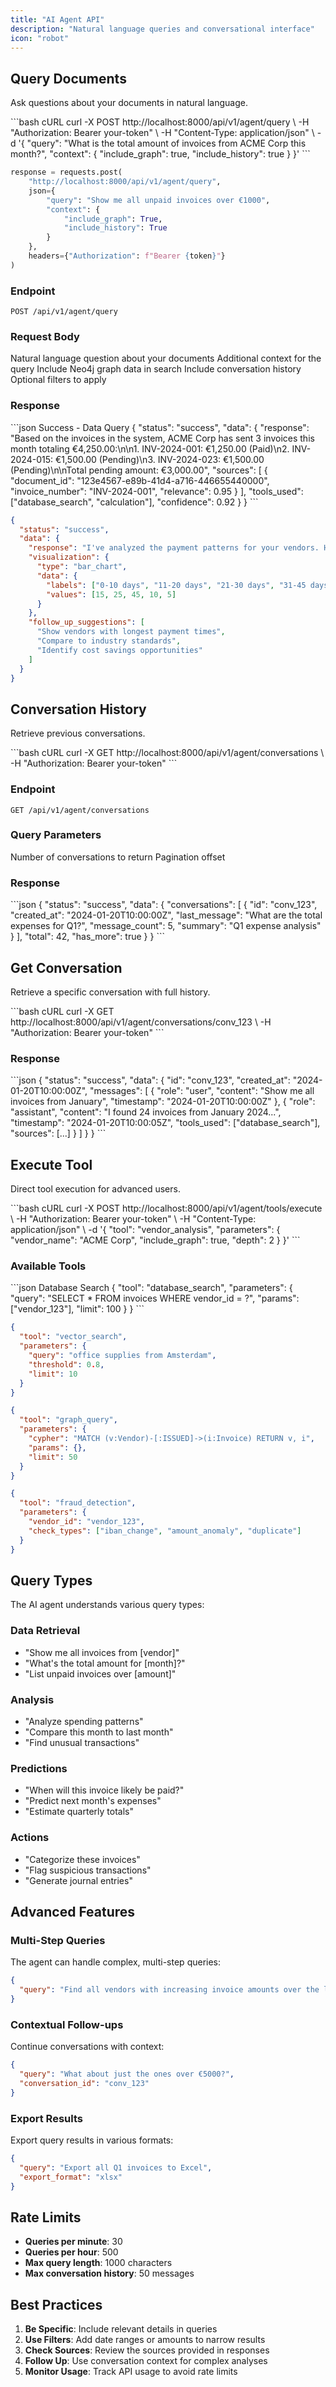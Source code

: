 ```yaml
---
title: "AI Agent API"
description: "Natural language queries and conversational interface"
icon: "robot"
---
```



## Query Documents

Ask questions about your documents in natural language.

<RequestExample>
```bash cURL
curl -X POST http://localhost:8000/api/v1/agent/query \
  -H "Authorization: Bearer your-token" \
  -H "Content-Type: application/json" \
  -d '{
    "query": "What is the total amount of invoices from ACME Corp this month?",
    "context": {
      "include_graph": true,
      "include_history": true
    }
  }'
```

```python Python
response = requests.post(
    "http://localhost:8000/api/v1/agent/query",
    json={
        "query": "Show me all unpaid invoices over €1000",
        "context": {
            "include_graph": True,
            "include_history": True
        }
    },
    headers={"Authorization": f"Bearer {token}"}
)
```
</RequestExample>

### Endpoint

`POST /api/v1/agent/query`

### Request Body

<ParamField body="query" type="string" required>
  Natural language question about your documents
</ParamField>

<ParamField body="context" type="object" optional>
  Additional context for the query
  
  <ParamField body="include_graph" type="boolean" default="true">
    Include Neo4j graph data in search
  </ParamField>
  
  <ParamField body="include_history" type="boolean" default="true">
    Include conversation history
  </ParamField>
  
  <ParamField body="filters" type="object">
    Optional filters to apply
  </ParamField>
</ParamField>

### Response

<ResponseExample>
```json Success - Data Query
{
  "status": "success",
  "data": {
    "response": "Based on the invoices in the system, ACME Corp has sent 3 invoices this month totaling €4,250.00:\n\n1. INV-2024-001: €1,250.00 (Paid)\n2. INV-2024-015: €1,500.00 (Pending)\n3. INV-2024-023: €1,500.00 (Pending)\n\nTotal pending amount: €3,000.00",
    "sources": [
      {
        "document_id": "123e4567-e89b-41d4-a716-446655440000",
        "invoice_number": "INV-2024-001",
        "relevance": 0.95
      }
    ],
    "tools_used": ["database_search", "calculation"],
    "confidence": 0.92
  }
}
```

```json Success - Analysis Query
{
  "status": "success",
  "data": {
    "response": "I've analyzed the payment patterns for your vendors. Here are the key insights:\n\n1. **Payment Timeline**: Most vendors are paid within 25-30 days\n2. **Early Payment**: 15% of invoices are paid within 10 days\n3. **Late Payments**: Only 5% of invoices exceed 45 days\n\nWould you like me to identify specific vendors with unusual payment patterns?",
    "visualization": {
      "type": "bar_chart",
      "data": {
        "labels": ["0-10 days", "11-20 days", "21-30 days", "31-45 days", "45+ days"],
        "values": [15, 25, 45, 10, 5]
      }
    },
    "follow_up_suggestions": [
      "Show vendors with longest payment times",
      "Compare to industry standards",
      "Identify cost savings opportunities"
    ]
  }
}
```
</ResponseExample>

## Conversation History

Retrieve previous conversations.

<RequestExample>
```bash cURL
curl -X GET http://localhost:8000/api/v1/agent/conversations \
  -H "Authorization: Bearer your-token"
```
</RequestExample>

### Endpoint

`GET /api/v1/agent/conversations`

### Query Parameters

<ParamField query="limit" type="integer" default="10">
  Number of conversations to return
</ParamField>

<ParamField query="offset" type="integer" default="0">
  Pagination offset
</ParamField>

### Response

<ResponseExample>
```json
{
  "status": "success",
  "data": {
    "conversations": [
      {
        "id": "conv_123",
        "created_at": "2024-01-20T10:00:00Z",
        "last_message": "What are the total expenses for Q1?",
        "message_count": 5,
        "summary": "Q1 expense analysis"
      }
    ],
    "total": 42,
    "has_more": true
  }
}
```
</ResponseExample>

## Get Conversation

Retrieve a specific conversation with full history.

<RequestExample>
```bash cURL
curl -X GET http://localhost:8000/api/v1/agent/conversations/conv_123 \
  -H "Authorization: Bearer your-token"
```
</RequestExample>

### Response

<ResponseExample>
```json
{
  "status": "success",
  "data": {
    "id": "conv_123",
    "created_at": "2024-01-20T10:00:00Z",
    "messages": [
      {
        "role": "user",
        "content": "Show me all invoices from January",
        "timestamp": "2024-01-20T10:00:00Z"
      },
      {
        "role": "assistant",
        "content": "I found 24 invoices from January 2024...",
        "timestamp": "2024-01-20T10:00:05Z",
        "tools_used": ["database_search"],
        "sources": [...]
      }
    ]
  }
}
```
</ResponseExample>

## Execute Tool

Direct tool execution for advanced users.

<RequestExample>
```bash cURL
curl -X POST http://localhost:8000/api/v1/agent/tools/execute \
  -H "Authorization: Bearer your-token" \
  -H "Content-Type: application/json" \
  -d '{
    "tool": "vendor_analysis",
    "parameters": {
      "vendor_name": "ACME Corp",
      "include_graph": true,
      "depth": 2
    }
  }'
```
</RequestExample>

### Available Tools

<CodeGroup>
```json Database Search
{
  "tool": "database_search",
  "parameters": {
    "query": "SELECT * FROM invoices WHERE vendor_id = ?",
    "params": ["vendor_123"],
    "limit": 100
  }
}
```

```json Vector Search
{
  "tool": "vector_search",
  "parameters": {
    "query": "office supplies from Amsterdam",
    "threshold": 0.8,
    "limit": 10
  }
}
```

```json Graph Query
{
  "tool": "graph_query",
  "parameters": {
    "cypher": "MATCH (v:Vendor)-[:ISSUED]->(i:Invoice) RETURN v, i",
    "params": {},
    "limit": 50
  }
}
```

```json Fraud Analysis
{
  "tool": "fraud_detection",
  "parameters": {
    "vendor_id": "vendor_123",
    "check_types": ["iban_change", "amount_anomaly", "duplicate"]
  }
}
```
</CodeGroup>

## Query Types

The AI agent understands various query types:

### Data Retrieval
- "Show me all invoices from [vendor]"
- "What's the total amount for [month]?"
- "List unpaid invoices over [amount]"

### Analysis
- "Analyze spending patterns"
- "Compare this month to last month"
- "Find unusual transactions"

### Predictions
- "When will this invoice likely be paid?"
- "Predict next month's expenses"
- "Estimate quarterly totals"

### Actions
- "Categorize these invoices"
- "Flag suspicious transactions"
- "Generate journal entries"

## Advanced Features

### Multi-Step Queries

The agent can handle complex, multi-step queries:

```json
{
  "query": "Find all vendors with increasing invoice amounts over the last 6 months, then check if any have changed their bank accounts"
}
```

### Contextual Follow-ups

Continue conversations with context:

```json
{
  "query": "What about just the ones over €5000?",
  "conversation_id": "conv_123"
}
```

### Export Results

Export query results in various formats:

```json
{
  "query": "Export all Q1 invoices to Excel",
  "export_format": "xlsx"
}
```

## Rate Limits

- **Queries per minute**: 30
- **Queries per hour**: 500
- **Max query length**: 1000 characters
- **Max conversation history**: 50 messages

## Best Practices

1. **Be Specific**: Include relevant details in queries
2. **Use Filters**: Add date ranges or amounts to narrow results
3. **Check Sources**: Review the sources provided in responses
4. **Follow Up**: Use conversation context for complex analyses
5. **Monitor Usage**: Track API usage to avoid rate limits 